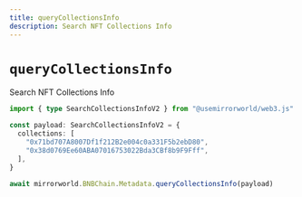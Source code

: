 ```yaml
---
title: queryCollectionsInfo
description: Search NFT Collections Info
---
```


# `queryCollectionsInfo`

Search NFT Collections Info

```ts
import { type SearchCollectionsInfoV2 } from "@usemirrorworld/web3.js"

const payload: SearchCollectionsInfoV2 = {
  collections: [
    "0x71bd707A8007Df1f212B2e004c0a331F5b2ebD80",
    "0x38d0769Ee60ABA07016753022Bda3CBf8b9F9Fff",
  ],
}

await mirrorworld.BNBChain.Metadata.queryCollectionsInfo(payload)
```
